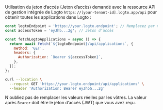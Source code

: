 
Utilisation du jeton d’accès (Jeton d’accès) demandé avec la ressource API de gestion intégrée de Logto `https://[your-tenant-id].logto.app/api` pour obtenir toutes les applications dans Logto :

<Tabs>
<TabItem value="Node.js" label="Node.js">

```js
const logtoEndpoint = 'https://your.logto.endpoint'; // Remplacez par votre point de terminaison Logto
const accessToken = 'eyJhb...2g'; // Jeton d’accès

const fetchLogtoApplications = async () => {
  return await fetch(`${logtoEndpoint}/api/applications`, {
    method: 'GET',
    headers: {
      Authorization: `Bearer ${accessToken}`,
    },
  });
};
```

</TabItem>

<TabItem value="cURL" label="cURL">

```bash
curl --location \
  --request GET 'https://your.logto.endpoint/api/applications' \
  --header 'Authorization: Bearer eyJhbG...2g'
```

N'oubliez pas de remplacer les valeurs réelles par les vôtres. La valeur après `Bearer` doit être le jeton d’accès (JWT) que vous avez reçu.

</TabItem>

</Tabs>
